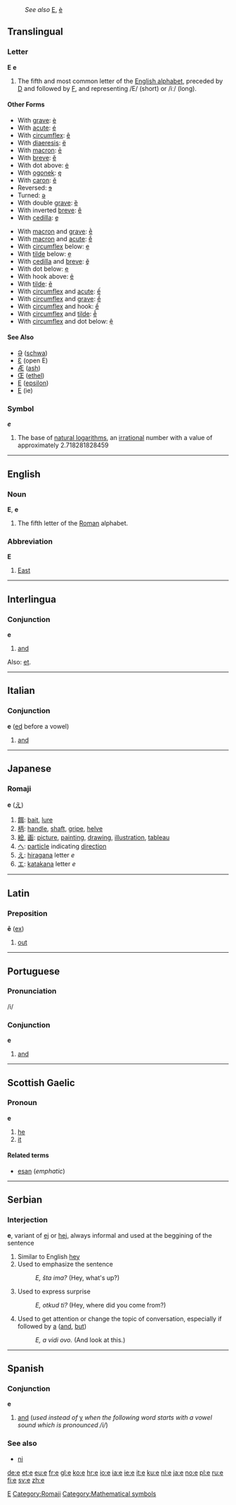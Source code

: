 :''See also'' [[E]], [[è]]
==Translingual==
===Letter===
'''E''' '''e'''

#The fifth and most common letter of the [[Wiktionary:About Roman script|English alphabet]], preceded by [[D]] and followed by [[F]], and representing /E/ (short) or /iː/ (long).
====Other Forms====
{{top}}
*With [[grave]]: [[è]]
*With [[acute]]: [[é]]
*With [[circumflex]]: [[ê]]
*With [[diaeresis]]: [[ë]]
*With [[macron]]: [[ē]]
*With [[breve]]: [[ĕ]]
*With dot above: [[ė]]
*With [[ogonek]]: [[ę]]
*With [[caron]]: [[ě]]
*Reversed: [[ɘ]]
*Turned: [[ǝ]]
*With double [[grave]]: [[ȅ]]
*With inverted [[breve]]: [[ȇ]]
*With [[cedilla]]: [[ȩ]]
{{mid}}
*With [[macron]] and [[grave]]: [[ḕ]]
*With [[macron]] and [[acute]]: [[ḗ]]
*With [[circumflex]] below: [[ḙ]]
*With [[tilde]] below: [[ḛ]]
*With [[cedilla]] and [[breve]]: [[ḝ]]
*With dot below: [[ẹ]]
*With hook above: [[ẻ]]
*With [[tilde]]: [[ẽ]]
*With [[circumflex]] and [[acute]]: [[ế]]
*With [[circumflex]] and [[grave]]: [[ề]]
*With [[circumflex]] and hook: [[ể]]
*With [[circumflex]] and [[tilde]]: [[ễ]]
*With [[circumflex]] and dot below: [[ệ]]
{{bottom}}

====See Also====
*[[Ə]] ([[schwa]])
*[[Ɛ]] (open E)
*[[Æ]] ([[ash]])
*[[Œ]] ([[ethel]])
*[[Ε]] ([[epsilon]])
*[[Е]] (ie)

===Symbol===
'''''e'''''
#{{mathematics}} The base of [[natural logarithm]]s, an [[irrational]] number with a value of approximately 2.718281828459
[[Category:Latin letters|E]]
----

==English==
===Noun===
'''E''', '''e'''
#The fifth letter of the [[Roman]] alphabet.



===Abbreviation===
'''E'''
#[[East]]

----
==Interlingua==
===Conjunction===
'''e'''

#[[and]]

Also: [[et]].

----
==Italian==
===Conjunction===
'''e''' ([[ed]] before a vowel)

#[[and]]

----
==Japanese==
===Romaji===
'''e''' ([[え]])
# [[餌]]: [[bait]], [[lure]]
# [[柄]]: [[handle]], [[shaft]], [[gripe]], [[helve]]
# [[絵]], [[画]]: [[picture]], [[painting]], [[drawing]], [[illustration]], [[tableau]]
# [[へ]]: [[particle]] indicating [[direction]]
# [[え]]: [[hiragana]] letter ''e''
# [[エ]]: [[katakana]] letter ''e''

[[Category:Romaji]]
----

==Latin==
===Preposition===
'''ē''' ([[ex]])

# [[out]] 

----
==Portuguese==
===Pronunciation===
/i/
===Conjunction===
'''e'''

#[[and]]

----

==Scottish Gaelic==
===Pronoun===
'''e'''

#[[he]]
#[[it]]

====Related terms====
*[[esan]] (''emphatic'')

----
==Serbian==
===Interjection===
'''e''', variant of [[ej]] or [[hej]], always informal and used at the beggining of the sentence
#Similar to English [[hey]]
#Used to emphasize the sentence
#:''E, šta ima?'' (Hey, what's up?)
#Used to express surprise
#:''E, otkud ti?'' (Hey, where did you come from?)
#Used to get attention or change the topic of conversation, especially if followed by [[a]] ([[and]], [[but]])
#:''E, a vidi ovo.'' (And look at this.)
----

==Spanish==
===Conjunction===
'''e'''

#[[and]] (''used instead of'' [[y]] ''when the following word starts with a vowel sound which is pronounced /i/'')

===See also===
*[[ni]]

[[Category:Mathematical symbols]]

[[de:e]]
[[et:e]]
[[eu:e]]
[[fr:e]]
[[gl:e]]
[[ko:e]]
[[hr:e]]
[[io:e]]
[[ia:e]]
[[ie:e]]
[[it:e]]
[[ku:e]]
[[nl:e]]
[[ja:e]]
[[no:e]]
[[pl:e]]
[[ru:e]]
[[fi:e]]
[[sv:e]]
[[zh:e]]